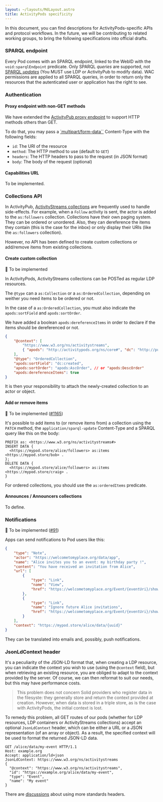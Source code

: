 ```yaml
---
layout: ~/layouts/MdLayout.astro
title: ActivityPods specificity
---
```


In this document, you can find descriptions for ActivityPods-specific APIs and protocol workflows. In the future, we will be contributing to related working groups, to bring the following specifications into official drafts.

### SPARQL endpoint

Every Pod comes with an SPARQL endpoint, linked to the WebID with the `void:sparqlEndpoint` predicate. Only SPARQL _queries_ are supported, not [SPARQL _updates_](https://www.w3.org/TR/sparql11-update/) (You MUST use LDP or ActivityPub to modify data). WAC permissions are applied to all SPARQL queries, in order to return only the resources that the autenticated user or application has the right to see.

### Authentication

#### Proxy endpoint with non-GET methods

We have extended the [ActivityPub proxy endpoint](./activitypub#proxy-endpoint) to support HTTP methods others than GET.

To do that, you may pass a [`multipart/form-data``](https://developer.mozilla.org/en-US/docs/Web/API/FormData/Using_FormData_Objects) Content-Type with the following fields:

- `id`: The URI of the resource
- `method`: The HTTP method to use (default to `GET`)
- `headers`: The HTTP headers to pass to the request (in JSON format)
- `body`: The body of the request (optional)

#### Capabilities URL

To be implemented.

### Collections API

In ActivityPub, [ActivityStreams collections](https://www.w3.org/TR/activitystreams-core/#collections) are frequently used to handle side-effects. For example, when a `Follow` activity is sent, the actor is added to the `as:followers` collection. Collections have their own paging system. They can be ordered or unordered. Also, they can dereference the items they contain (this is the case for the inbox) or only display their URIs (like the `as:followers` collection).

However, no API has been defined to create custom collections or add/remove items from existing collections.

#### Create custom collection

👷 To be implemented

In ActivityPods, ActivityStreams collections can be POSTed as regular LDP resources.

The `@type` can a `as:Collection` or a `as:OrderedCollection`, depending on weither you need items to be ordered or not.

In the case of a `as:OrderedCollection`, you must also indicate the `apods:sortField` and `apods:sortOrder`.

We have added a boolean `apods:dereferenceItems` in order to declare if the items should be dereferenced or not.

```json
{
	"@context": [
		"https://www.w3.org/ns/activitystreams",
		{ "apods": "http://activitypods.org/ns/core#", "dc": "http://purl.org/dc/terms/" }
	],
	"@type": "OrderedCollection",
	"apods:sortField": "dc:created",
	"apods:sortOrder": "apods:AscOrder", // or "apods:DescOrder"
	"apods:dereferenceItems": true
}
```

It is then your responsibility to attach the newly-created collection to an actor or object.

#### Add or remove items

👷 To be implemented ([#1165](https://github.com/assemblee-virtuelle/semapps/issues/1165))

It's possible to add items to (or remove items from) a collection using the `PATCH` method, the `application/sparql-update` Content-Type and a SPARQL query like this on the body:

```sparql
PREFIX as: <https://www.w3.org/ns/activitystreams#>
INSERT DATA {
  <https://mypod.store/alice/followers> as:items <https://mypod.store/bob> .
};
DELETE DATA {
  <https://mypod.store/alice/followers> as:items <https://mypod.store/craig> .
}
```

For ordered collections, you should use the `as:orderedItems` predicate.

#### Announces / Announcers collections

To define.

### Notifications

👷 To be implemented ([#91](https://github.com/assemblee-virtuelle/activitypods/issues/91))

Apps can send notifications to Pod users like this:

```json
{
	"type": "Note",
	"actor": "https://welcometomyplace.org/data/app",
	"name": "Alice invites you to an event: my birthday party !",
	"content": "You have received an invitation from Alice",
	"url": [
		{
			"type": "Link",
			"name": "View",
			"href": "https://welcometomyplace.org/Event/{eventUri}/show"
		},
		{
			"type": "Link",
			"name": "Ignore future Alice invitations",
			"href": "https://welcometomyplace.org/Event/{eventUri}/show?action=ignore"
		}
	],
	"context": "https://mypod.store/alice/data/{uuid}"
}
```

They can be translated into emails and, possibly, push notifications.

### JsonLdContext header

It's a peculiarity of the JSON-LD format that, when creating a LDP resource, you can indicate the context you wish to use (using the `@context` field), but when retrieving an existing resource, you are obliged to adapt to the context provided by the server. Of course, we can then reformat to suit our needs, but this may have performance costs.

> This problem does not concern Solid providers who register data in the filesyste: they generally store and return the context provided at creation. However, when data is stored in a triple store, as is the case with ActivityPods, the initial context is lost.

To remedy this problem, all GET routes of our pods (whether for LDP resources, LDP containers or ActivityStreams collections) accept an optional `JsonLdContext` header, which can be either a URL or a JSON representation (of an array or object). As a result, the specified context will be used to format the returned JSON-LD data.

```http
GET /alice/data/my-event HTTP/1.1
Host: example.org
Accept: application/ld+json
JsonLdContext: https://www.w3.org/ns/activitystreams
{
  "@context": "https://www.w3.org/ns/activitystreams",
  "id": "https://example.org/alice/data/my-event",
  "type": "Event",
  "name": "My event"
}
```

There are [discussions](https://github.com/assemblee-virtuelle/semapps/issues/1204) about using more standards headers.
